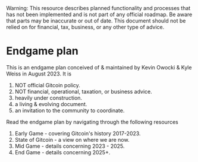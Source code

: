 
<Callout type="warning">
  Warning: This resource describes planned functionality and processes that has
  not been implemented and is not part of any official roadmap. Be aware that parts may be inaccurate or out of
  date.  This document should not be relied on for financial, tax, business, or any other type of advice.
</Callout>

# Endgame plan

This is an endgame plan conceived of & maintained by Kevin Owocki & Kyle Weiss in August 2023.  It is 

1. NOT official Gitcoin policy.
2. NOT financial, operational, taxation, or business advice.
2. heavily under construction.
3. a living & evolving document.
4. an invitation to the community to coordinate. 

Read the endgame plan by navigating through the following resources

1. Early Game - covering Gitcoin's history 2017-2023.
2. State of Gitcoin - a view on where we are now.
3. Mid Game - details concerning 2023 - 2025.
4. End Game - details concerning 2025+.